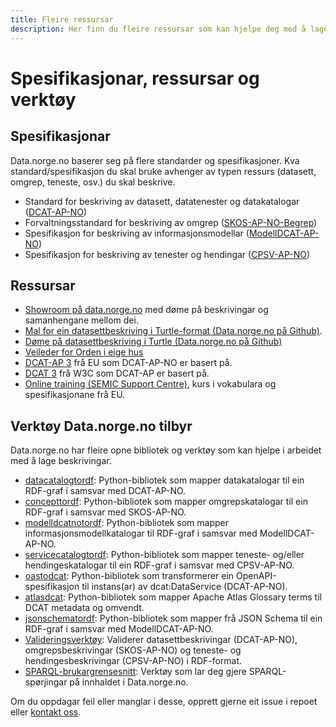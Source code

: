 ```yaml
---
title: Fleire ressursar
description: Her finn du fleire ressursar som kan hjelpe deg med å lage beskrivingar til data.norge.no.
---
```


# Spesifikasjonar, ressursar og verktøy

## Spesifikasjonar

Data.norge.no baserer seg på flere standarder og spesifikasjoner. Kva standard/spesifikasjon du skal bruke avhenger av typen ressurs (datasett, omgrep, teneste, osv.) du skal beskrive.

-   Standard for beskriving av datasett, datatenester og datakatalogar ([DCAT-AP-NO](https://data.norge.no/specification/dcat-ap-no))
-   Forvaltningsstandard for beskriving av omgrep ([SKOS-AP-NO-Begrep](https://data.norge.no/specification/skos-ap-no-begrep))
-   Spesifikasjon for beskriving av informasjonsmodellar ([ModellDCAT-AP-NO](https://data.norge.no/specification/modelldcat-ap-no))
-   Spesifikasjon for beskriving av tenester og hendingar ([CPSV-AP-NO](https://data.norge.no/specification/cpsv-ap-no))

## Ressursar

-   [Showroom på data.norge.no](https://data.norge.no/showroom/overview) med døme på beskrivingar og samanhengane mellom dei.
-   [Mal for ein datasettbeskriving i Turtle-format (Data.norge.no på Github)](https://github.com/fellesdatakatalog/sikt-workshop/blob/main/example-template.ttl).
-   [Døme på datasettbeskriving i Turtle (Data.norge.no på Github)](https://github.com/Informasjonsforvaltning/dcat-ap-no/blob/4d09617568f0f353b336ddd966b2228dc35f084e/examples/test.ttl)
-   [Veileder for Orden i eige hus](https://www.digdir.no/informasjonsforvaltning/veileder-orden-i-eget-hus/2716)
-   [DCAT-AP 3](https://semiceu.github.io/DCAT-AP/releases/3.0.0/#DataService) frå EU som DCAT-AP-NO er basert på.
-   [DCAT 3](https://www.w3.org/TR/vocab-dcat-3/) frå W3C som DCAT-AP er basert på.
-   [Online training (SEMIC Support Centre)](https://joinup.ec.europa.eu/collection/semic-support-centre/online-trainings), kurs i vokabulara og spesifikasjonane frå EU.

## Verktøy Data.norge.no tilbyr

Data.norge.no har fleire opne bibliotek og verktøy som kan hjelpe i arbeidet med å lage beskrivingar.

-   [datacatalogtordf](https://github.com/Informasjonsforvaltning/datacatalogtordf): Python-bibliotek som mapper datakatalogar til ein RDF-graf i samsvar med DCAT-AP-NO.
-   [concepttordf](https://github.com/Informasjonsforvaltning/concepttordf): Python-bibliotek som mapper omgrepskatalogar til ein RDF-graf i samsvar med SKOS-AP-NO.
-   [modelldcatnotordf](https://github.com/Informasjonsforvaltning/modelldcatnotordf): Python-bibliotek som mapper informasjonsmodellkatalogar til RDF-graf i samsvar med ModellDCAT-AP-NO.
-   [servicecatalogtordf](https://github.com/Informasjonsforvaltning/servicecatalogtordf): Python-bibliotek som mapper teneste- og/eller hendingeskatalogar til ein RDF-graf i samsvar med CPSV-AP-NO.
-   [oastodcat](https://github.com/Informasjonsforvaltning/oastodcat): Python-bibliotek som transformerer ein OpenAPI-spesifikasjon til instans(ar) av dcat:DataService (DCAT-AP-NO).
-   [atlasdcat](https://github.com/Informasjonsforvaltning/atlasdcat): Python-bibliotek som mapper Apache Atlas Glossary terms til DCAT metadata og omvendt.
-   [jsonschematordf](https://github.com/Informasjonsforvaltning/jsonschematordf): Python-bibliotek som mapper frå JSON Schema til ein RDF-graf i samsvar med ModellDCAT-AP-NO.
-   [Valideringsverktøy](https://data.norge.no/validator): Validerer datasettbeskrivingar (DCAT-AP-NO), omgrepsbeskrivingar (SKOS-AP-NO) og teneste- og hendingesbeskrivingar (CPSV-AP-NO) i RDF-format.
-   [SPARQL-brukargrensesnitt](https://data.norge.no/sparql): Verktøy som lar deg gjere SPARQL-spørjingar på innhaldet i Data.norge.no.

Om du oppdagar feil eller manglar i desse, opprett gjerne eit issue i repoet eller [kontakt oss](/contact).
